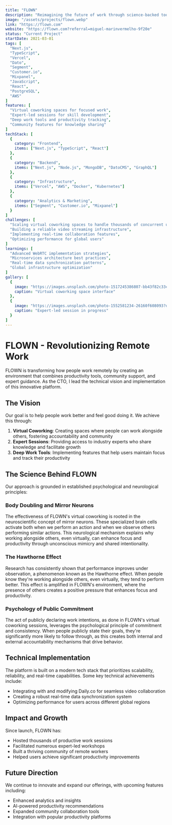 ```yaml
---
title: "FLOWN"
description: "Reimagining the future of work through science-backed tools for deep work, virtual coworking, and expert-led sessions. We help people work better and feel good doing it."
image: "/assets/projects/flown.webp"
link: "https://flown.com"
website: "https://flown.com?referral=miguel-marinvermelho-9f20e"
status: "Current Project"
startDate: 2021-03-01
tags: [
  "Next.js",
  "TypeScript",
  "Vercel",
  "Dato",
  "Segment",
  "Customer.io",
  "Mixpanel",
  "JavaScript",
  "React",
  "PostgreSQL",
  "AWS"
]
features: [
  "Virtual coworking spaces for focused work",
  "Expert-led sessions for skill development",
  "Deep work tools and productivity tracking",
  "Community features for knowledge sharing"
]
techStack: [
  {
    category: "Frontend",
    items: ["Next.js", "TypeScript", "React"]
  },
  {
    category: "Backend",
    items: ["Next.js", "Node.js", "MongoDB", "DatoCMS", "GraphQL"]
  },
  {
    category: "Infrastructure",
    items: ["Vercel", "AWS", "Docker", "Kubernetes"]
  },
  {
    category: "Analytics & Marketing",
    items: ["Segment", "Customer.io", "Mixpanel"]
  }
]
challenges: [
  "Scaling virtual coworking spaces to handle thousands of concurrent users",
  "Building a reliable video streaming infrastructure",
  "Implementing real-time collaboration features",
  "Optimizing performance for global users"
]
learnings: [
  "Advanced WebRTC implementation strategies",
  "Microservices architecture best practices",
  "Real-time data synchronization patterns",
  "Global infrastructure optimization"
]
gallery: [
  {
    image: "https://images.unsplash.com/photo-1517245386807-bb43f82c33c4?q=80&w=2940",
    caption: "Virtual coworking space interface"
  },
  {
    image: "https://images.unsplash.com/photo-1552581234-26160f608093?q=80&w=2940",
    caption: "Expert-led session in progress"
  }
]
---
```


# FLOWN - Revolutionizing Remote Work

FLOWN is transforming how people work remotely by creating an environment that combines productivity tools, community support, and expert guidance. As the CTO, I lead the technical vision and implementation of this innovative platform.

## The Vision

Our goal is to help people work better and feel good doing it. We achieve this through:

1. **Virtual Coworking**: Creating spaces where people can work alongside others, fostering accountability and community
2. **Expert Sessions**: Providing access to industry experts who share knowledge and facilitate growth
3. **Deep Work Tools**: Implementing features that help users maintain focus and track their productivity

## The Science Behind FLOWN

Our approach is grounded in established psychological and neurological principles:

### Body Doubling and Mirror Neurons

The effectiveness of FLOWN's virtual coworking is rooted in the neuroscientific concept of mirror neurons. These specialized brain cells activate both when we perform an action and when we observe others performing similar actions. This neurological mechanism explains why working alongside others, even virtually, can enhance focus and productivity through unconscious mimicry and shared intentionality.

### The Hawthorne Effect

Research has consistently shown that performance improves under observation, a phenomenon known as the Hawthorne effect. When people know they're working alongside others, even virtually, they tend to perform better. This effect is amplified in FLOWN's environment, where the presence of others creates a positive pressure that enhances focus and productivity.

### Psychology of Public Commitment

The act of publicly declaring work intentions, as done in FLOWN's virtual coworking sessions, leverages the psychological principle of commitment and consistency. When people publicly state their goals, they're significantly more likely to follow through, as this creates both internal and external accountability mechanisms that drive behavior.

## Technical Implementation

The platform is built on a modern tech stack that prioritizes scalability, reliability, and real-time capabilities. Some key technical achievements include:

- Integrating with and modifying Daily.co for seamless video collaboration
- Creating a robust real-time data synchronization system
- Optimizing performance for users across different global regions

## Impact and Growth

Since launch, FLOWN has:
- Hosted thousands of productive work sessions
- Facilitated numerous expert-led workshops
- Built a thriving community of remote workers
- Helped users achieve significant productivity improvements

## Future Direction

We continue to innovate and expand our offerings, with upcoming features including:
- Enhanced analytics and insights
- AI-powered productivity recommendations
- Expanded community collaboration tools
- Integration with popular productivity platforms
